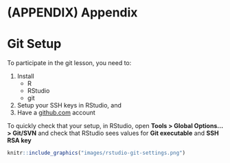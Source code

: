 # (APPENDIX) Appendix {-}

# Git Setup

To participate in the git lesson,
you need to:

1. Install
    - R
    - RStudio
    - git
2. Setup your SSH keys in RStudio, and
3. Have a [github.com](https://github.com) account

To quickly check that your setup, in RStudio, open
**Tools > Global Options... > Git/SVN** and check
that RStudio sees values for **Git executable** and
**SSH RSA key**

```r
knitr::include_graphics("images/rstudio-git-settings.png")
```
